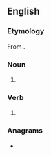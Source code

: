 {{also|cross-link}}
==English==

===Etymology===
From {{af|en|cross-|link}}.

===Noun===
{{en-noun}}

# {{alternative spelling of|en|cross-link}}

===Verb===
{{en-verb}}

# {{alternative spelling of|en|cross-link}}

===Anagrams===
* {{anagrams|en|a=ciklnorss|cornsilks}}